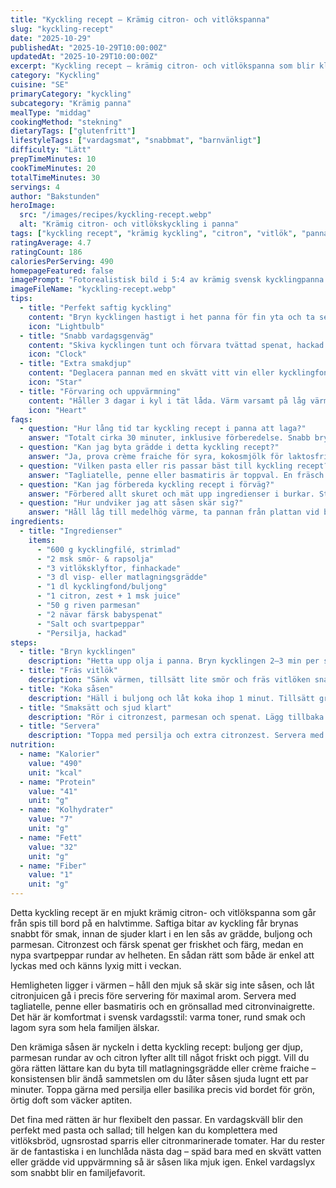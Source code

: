 ```yaml
---
title: "Kyckling recept – Krämig citron- och vitlökspanna"
slug: "kyckling-recept"
date: "2025-10-29"
publishedAt: "2025-10-29T10:00:00Z"
updatedAt: "2025-10-29T10:00:00Z"
excerpt: "Kyckling recept – krämig citron- och vitlökspanna som blir klar på 30 minuter. Saftig kyckling i len sås, perfekt till pasta eller ris. Familjefavorit – prova idag!"
category: "Kyckling"
cuisine: "SE"
primaryCategory: "kyckling"
subcategory: "Krämig panna"
mealType: "middag"
cookingMethod: "stekning"
dietaryTags: ["glutenfritt"]
lifestyleTags: ["vardagsmat", "snabbmat", "barnvänligt"]
difficulty: "Lätt"
prepTimeMinutes: 10
cookTimeMinutes: 20
totalTimeMinutes: 30
servings: 4
author: "Bakstunden"
heroImage:
  src: "/images/recipes/kyckling-recept.webp"
  alt: "Krämig citron- och vitlökskyckling i panna"
tags: ["kyckling recept", "krämig kyckling", "citron", "vitlök", "panna"]
ratingAverage: 4.7
ratingCount: 186
caloriesPerServing: 490
homepageFeatured: false
imagePrompt: "Fotorealistisk bild i 5:4 av krämig svensk kycklingpanna i stekpanna: saftiga kycklingbitar i ljus gulvit sås med citronzest, vitlök, persilja. Mjuk naturlig fönsterljus, ånga, rustik träbord, stilren nordisk rekvisita. Hög detalj, aptitlig, DOF."
imageFileName: "kyckling-recept.webp"
tips:
  - title: "Perfekt saftig kyckling"
    content: "Bryn kycklingen hastigt i het panna för fin yta och ta sedan ner värmen. Använd termometer och sikta på 72 °C i innertemperatur för saftigt resultat. Låt vila 5 minuter innan skivning så stannar juicen kvar i köttet."
    icon: "Lightbulb"
  - title: "Snabb vardagsgenväg"
    content: "Skiva kycklingen tunt och förvara tvättad spenat, hackad vitlök och riven ost färdigt i kylen. Då går rätten från spis till bord på under 20 minuter."
    icon: "Clock"
  - title: "Extra smakdjup"
    content: "Deglacera pannan med en skvätt vitt vin eller kycklingfond innan grädden åker i. En nypa citronzest och lite parmesan på slutet ger lyxig restaurangkänsla."
    icon: "Star"
  - title: "Förvaring och uppvärmning"
    content: "Håller 3 dagar i kyl i tät låda. Värm varsamt på låg värme med en skvätt vatten eller grädde så blir såsen len igen. Går att frysa upp till 2 månader."
    icon: "Heart"
faqs:
  - question: "Hur lång tid tar kyckling recept i panna att laga?"
    answer: "Totalt cirka 30 minuter, inklusive förberedelse. Snabb bryning och kort sjudning i såsen gör kycklingen saftig och såsen silkeslen – perfekt till vardag."
  - question: "Kan jag byta grädde i detta kyckling recept?"
    answer: "Ja, prova crème fraiche för syra, kokosmjölk för laktosfritt eller matlagningsgrädde för lättare variant. Späd alltid lite i taget för rätt konsistens."
  - question: "Vilken pasta eller ris passar bäst till kyckling recept?"
    answer: "Tagliatelle, penne eller basmatiris är toppval. En fräsch grönsallad med citronvinaigrette bryter fint mot den krämiga såsen."
  - question: "Kan jag förbereda kyckling recept i förväg?"
    answer: "Förbered allt skuret och mät upp ingredienser i burkar. Stek och sjud precis före servering så behåller kycklingen sin saftighet och såsen sin glans."
  - question: "Hur undviker jag att såsen skär sig?"
    answer: "Håll låg till medelhög värme, ta pannan från plattan vid behov och rör om. Tillsätt inte citronjuicen förrän på slutet och under omrörning."
ingredients:
  - title: "Ingredienser"
    items:
      - "600 g kycklingfilé, strimlad"
      - "2 msk smör- & rapsolja"
      - "3 vitlöksklyftor, finhackade"
      - "3 dl visp- eller matlagningsgrädde"
      - "1 dl kycklingfond/buljong"
      - "1 citron, zest + 1 msk juice"
      - "50 g riven parmesan"
      - "2 nävar färsk babyspenat"
      - "Salt och svartpeppar"
      - "Persilja, hackad"
steps:
  - title: "Bryn kycklingen"
    description: "Hetta upp olja i panna. Bryn kycklingen 2–3 min per sida tills gyllene. Salta och peppra, lyft ur."
  - title: "Fräs vitlök"
    description: "Sänk värmen, tillsätt lite smör och fräs vitlöken snabbt utan att bränna."
  - title: "Koka såsen"
    description: "Häll i buljong och låt koka ihop 1 minut. Tillsätt grädde och sjud 3–4 minuter tills lätt krämig."
  - title: "Smaksätt och sjud klart"
    description: "Rör i citronzest, parmesan och spenat. Lägg tillbaka kycklingen och sjud 2–3 minuter till. Smaka av med citronjuice, salt och peppar."
  - title: "Servera"
    description: "Toppa med persilja och extra citronzest. Servera med pasta eller ris."
nutrition:
  - name: "Kalorier"
    value: "490"
    unit: "kcal"
  - name: "Protein"
    value: "41"
    unit: "g"
  - name: "Kolhydrater"
    value: "7"
    unit: "g"
  - name: "Fett"
    value: "32"
    unit: "g"
  - name: "Fiber"
    value: "1"
    unit: "g"
---
```


Detta kyckling recept är en mjukt krämig citron- och vitlökspanna som går från spis till bord på en halvtimme. Saftiga bitar av kyckling får brynas snabbt för smak, innan de sjuder klart i en len sås av grädde, buljong och parmesan. Citronzest och färsk spenat ger friskhet och färg, medan en nypa svartpeppar rundar av helheten. En sådan rätt som både är enkel att lyckas med och känns lyxig mitt i veckan.

Hemligheten ligger i värmen – håll den mjuk så skär sig inte såsen, och låt citronjuicen gå i precis före servering för maximal arom. Servera med tagliatelle, penne eller basmatiris och en grönsallad med citronvinaigrette. Det här är komfortmat i svensk vardagsstil: varma toner, rund smak och lagom syra som hela familjen älskar.

Den krämiga såsen är nyckeln i detta kyckling recept: buljong ger djup, parmesan rundar av och citron lyfter allt till något friskt och piggt. Vill du göra rätten lättare kan du byta till matlagningsgrädde eller crème fraiche – konsistensen blir ändå sammetslen om du låter såsen sjuda lugnt ett par minuter. Toppa gärna med persilja eller basilika precis vid bordet för grön, örtig doft som väcker aptiten.

Det fina med rätten är hur flexibelt den passar. En vardagskväll blir den perfekt med pasta och sallad; till helgen kan du komplettera med vitlöksbröd, ugnsrostad sparris eller citronmarinerade tomater. Har du rester är de fantastiska i en lunchlåda nästa dag – späd bara med en skvätt vatten eller grädde vid uppvärmning så är såsen lika mjuk igen. Enkel vardagslyx som snabbt blir en familjefavorit.

